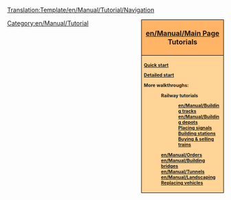 <noinclude>[[Translation:Template/en/Manual/Tutorial/Navigation]]</noinclude><!--

NOTE2SELF:

WALKTHROUGHS SHOULD BE DIVIDED INTO CATEGORIES:

GENERAL (LANDSCAPING, BRIDGES, TUNNELS ETC.)

ROAD VEHICLES (DEPOTS, STATIONS AND BUS STOPS, ROAD BUILDING ETC.)

RAILROAD (TRACKS, TRAINS, DEPOTS, SIGNALS ETC.)

SHIPS (DOCKS, DEPOTS, BUOYS, CANALS ETC.)

AIRCRAFT (AIRPORTS, HELIPADS ETC.)

ADVANCED (REPLACING, MULTISTATIONS ETC.)

-->
<div style="float:right; padding-left:12px; background:none;">
<div style="width:180px; border:1px solid #000000; background:#ffb466; padding:5px; -moz-border-radius-topleft:5px; -moz-border-radius-topright:5px; font-size: 12pt;">
<center><strong><font size="3">[[en/Manual/Main Page]] Tutorials</font></strong></center>
</div>
<div style="width:180px;  border:1px solid black; border-top-width: 0px; background:#ffd496; padding:5px; -moz-border-radius-bottomleft:5px; -moz-border-radius-bottomright:8px; font-size: 8pt;">
<strong>
[[en/Manual/Tutorial/Main Page|Quick start]]

[[en/Manual/Tutorial/Main Page|Detailed start]]

More walkthroughs:
:Railway tutorials
::[[en/Manual/Building tracks]]
::[[en/Manual/Building depots]]
::[[en/Manual/Building signals|Placing signals]]
::[[en/Manual/Building railway stations|Building stations]]
::[[en/Manual/Buying trains|Buying & selling trains]]
:[[en/Manual/Orders]]
:[[en/Manual/Building bridges]]
:[[en/Manual/Tunnels]]
:[[en/Manual/Landscaping]]
:[[en/Replacing Vehicles|Replacing vehicles]]
</strong>
</div>
</div>
<includeonly>
[[Category:en/Manual/Tutorial]]
</includeonly>